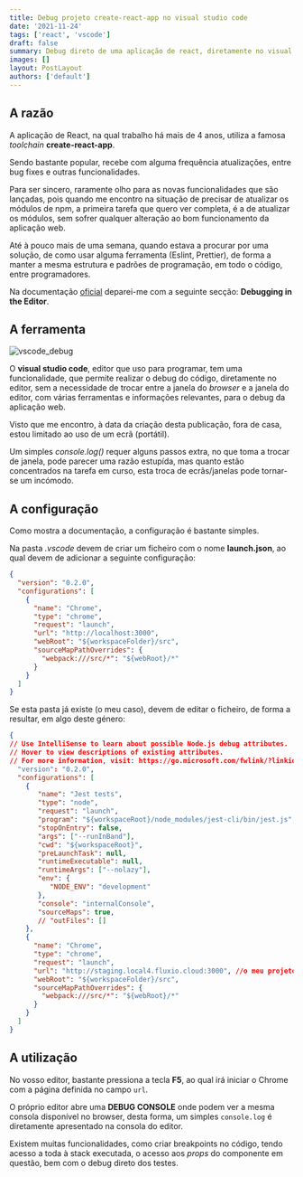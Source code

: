 ```yaml
---
title: Debug projeto create-react-app no visual studio code
date: '2021-11-24'
tags: ['react', 'vscode']
draft: false
summary: Debug direto de uma aplicação de react, diretamente no visual studio code.
images: []
layout: PostLayout
authors: ['default']
---
```


<TOCInline toc={props.toc} asDisclosure />

## A razão

A aplicação de React, na qual trabalho há mais de 4 anos, utiliza a famosa _toolchain_ **create-react-app**.

Sendo bastante popular, recebe com alguma frequência atualizações, entre bug fixes e outras funcionalidades.

Para ser sincero, raramente olho para as novas funcionalidades que são lançadas, pois quando me encontro na situação de precisar de
atualizar os módulos de npm, a primeira tarefa que quero ver completa, é a de atualizar os módulos, sem sofrer qualquer alteração
ao bom funcionamento da aplicação web.

Até à pouco mais de uma semana, quando estava a procurar por uma solução, de como usar alguma ferramenta (Eslint, Prettier), de forma
a manter a mesma estrutura e padrões de programação, em todo o código, entre programadores.

Na documentação [oficial](https://create-react-app.dev/docs/setting-up-your-editor/#debugging-in-the-editor) deparei-me com a seguinte secção: **Debugging in the Editor**.

## A ferramenta

![vscode_debug](/static/images/vscode/vscode_debug.png)

O **visual studio code**, editor que uso para programar, tem uma funcionalidade, que permite realizar o debug do código, diretamente no editor, sem a necessidade
de trocar entre a janela do _browser_ e a janela do editor, com várias ferramentas e informações relevantes, para o debug da aplicação web.

Visto que me encontro, à data da criação desta publicação, fora de casa, estou limitado ao uso de um ecrã (portátil).

Um simples _console.log()_ requer alguns passos extra, no que toma a trocar de janela, pode parecer uma razão estupída,
mas quanto estão concentrados na tarefa em curso, esta troca de ecrãs/janelas pode tornar-se um incómodo.

## A configuração

Como mostra a documentação, a configuração é bastante simples.

Na pasta _.vscode_ devem de criar um ficheiro com o nome **launch.json**, ao qual devem de adicionar a seguinte configuração:

```json:launch.json
{
  "version": "0.2.0",
  "configurations": [
    {
      "name": "Chrome",
      "type": "chrome",
      "request": "launch",
      "url": "http://localhost:3000",
      "webRoot": "${workspaceFolder}/src",
      "sourceMapPathOverrides": {
        "webpack:///src/*": "${webRoot}/*"
      }
    }
  ]
}
```

Se esta pasta já existe (o meu caso), devem de editar o ficheiro, de forma a resultar, em algo deste género:

```json:launch.json {25-34} showLineNumbers
{
// Use IntelliSense to learn about possible Node.js debug attributes.
// Hover to view descriptions of existing attributes.
// For more information, visit: https://go.microsoft.com/fwlink/?linkid=830387
  "version": "0.2.0",
  "configurations": [
    {
       "name": "Jest tests",
       "type": "node",
       "request": "launch",
       "program": "${workspaceRoot}/node_modules/jest-cli/bin/jest.js",
       "stopOnEntry": false,
       "args": ["--runInBand"],
       "cwd": "${workspaceRoot}",
       "preLaunchTask": null,
       "runtimeExecutable": null,
       "runtimeArgs": ["--nolazy"],
       "env": {
          "NODE_ENV": "development"
       },
       "console": "internalConsole",
       "sourceMaps": true,
       // "outFiles": []
    },
    {
      "name": "Chrome",
      "type": "chrome",
      "request": "launch",
      "url": "http://staging.local4.fluxio.cloud:3000", //o meu projeto utiliza um url diferente
      "webRoot": "${workspaceFolder}/src",
      "sourceMapPathOverrides": {
        "webpack:///src/*": "${webRoot}/*"
      }
    }
  ]
}
```

## A utilização

No vosso editor, bastante pressiona a tecla **F5**, ao qual irá iniciar o Chrome com a página definida no campo `url`.

O próprio editor abre uma **DEBUG CONSOLE** onde podem ver a mesma consola disponível no browser, desta forma, um simples `console.log` é diretamente apresentado na consola do editor.

Existem muitas funcionalidades, como criar breakpoints no código, tendo acesso a toda à stack executada, o acesso aos _props_ do componente em questão, bem com o debug direto
dos testes.
